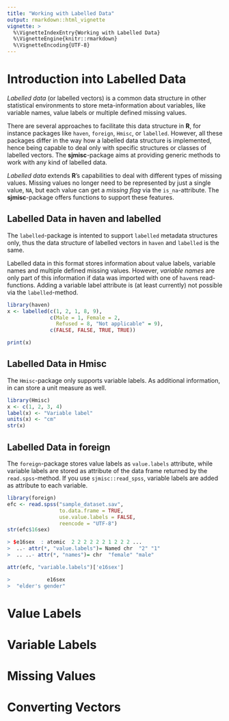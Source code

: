 ---
title: "Working with Labelled Data"
output: rmarkdown::html_vignette
vignette: >
  %\VignetteIndexEntry{Working with Labelled Data}
  %\VignetteEngine{knitr::rmarkdown}
  %\VignetteEncoding{UTF-8}
---

# Introduction into Labelled Data

_Labelled data_ (or labelled vectors) is a common data structure in other statistical environments to store meta-information about variables, like variable names, value labels or multiple defined missing values.

There are several approaches to facilitate this data structure in **R**, for instance packages like `haven`, `foreign`, `Hmisc`, or `labelled`. However, all these packages differ in the way how a labelled data structure is implemented, hence being capable to deal only with specific structures or classes of labelled vectors. The **sjmisc**-package aims at providing generic methods to work with any kind of labelled data.

_Labelled data_ extends **R**'s capabilities to deal with different types of missing values. Missing values no longer need to be represented by just a single value, `NA`, but each value can get a _missing flag_ via the `is_na`-attribute. The **sjmisc**-package offers functions to support these features.

## Labelled Data in haven and labelled

The `labelled`-package is intented to support `labelled` metadata structures only, thus the data structure of labelled vectors in `haven` and `labelled` is the same.

Labelled data in this format stores information about value labels, variable names and multiple defined missing values. However, _variable names_ are only part of this information if data was imported with one of `haven`s read-functions. Adding a variable label attribute is (at least currently) not possible via the `labelled`-method.

```{r}
library(haven)
x <- labelled(c(1, 2, 1, 8, 9),
              c(Male = 1, Female = 2, 
                Refused = 8, "Not applicable" = 9),
              c(FALSE, FALSE, TRUE, TRUE))

print(x)
```

## Labelled Data in Hmisc

The `Hmisc`-package only supports variable labels. As additional information, in can store a unit measure as well.

```{r, message=FALSE}
library(Hmisc)
x <- c(1, 2, 3, 4)
label(x) <- "Variable label"
units(x) <- "cm"
str(x)
```

## Labelled Data in foreign

The `foreign`-package stores value labels as `value.labels` attribute, while variable labels are stored as attribute of the data frame returned by the `read.spss`-method. If you use `sjmisc::read_spss`, variable labels are added as attribute to each variable.

```{r, eval=FALSE}
library(foreign)
efc <- read.spss("sample_dataset.sav", 
                 to.data.frame = TRUE, 
                 use.value.labels = FALSE, 
                 reencode = "UTF-8")
str(efc$16sex)

> $e16sex  : atomic  2 2 2 2 2 2 1 2 2 2 ...
>  ..- attr(*, "value.labels")= Named chr  "2" "1"
>  .. ..- attr(*, "names")= chr  "female" "male"

attr(efc, "variable.labels")['e16sex']

>            e16sex 
>  "elder's gender" 
```

# Value Labels

# Variable Labels

# Missing Values

# Converting Vectors